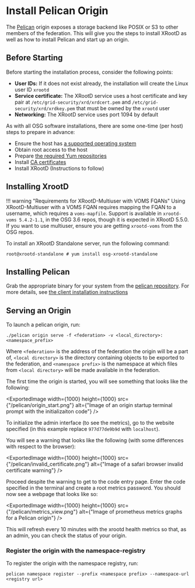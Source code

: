 
# Install Pelican Origin

The [Pelican](http://pelicanplatform.org/) origin exposes a storage backend like POSIX or S3 to other members of the federation. This will give you the steps to install XRootD as well as how to install Pelican and start up an origin.

## Before Starting


Before starting the installation process, consider the following points:

-   **User IDs:** If it does not exist already, the installation will create the Linux user ID `xrootd`
-   **Service certificate:** The XRootD service uses a host certificate and key pair at
    `/etc/grid-security/xrd/xrdcert.pem` and `/etc/grid-security/xrd/xrdkey.pem` that must be owned by the `xrootd` user
-   **Networking:** The XRootD service uses port 1094 by default

As with all OSG software installations, there are some one-time (per host) steps to prepare in advance:

-   Ensure the host has [a supported operating system](https://osg-htc.org/docs/release/supported_platforms/)
-   Obtain root access to the host
-   Prepare [the required Yum repositories](https://osg-htc.org/docs/common/yum/)
-   Install [CA certificates](https://osg-htc.org/docs/common/ca/)
-   Install XRootD (Instructions to follow)

## Installing XrootD


!!! warning "Requirements for XRootD-Multiuser with VOMS FQANs"
    Using XRootD-Multiuser with a VOMS FQAN requires mapping the FQAN to a username, which requires a `voms-mapfile`.
    Support is available in `xrootd-voms 5.4.2-1.1`, in the OSG 3.6 repos, though it is expected in XRootD 5.5.0.
    If you want to use multiuser, ensure you are getting `xrootd-voms` from the OSG repos.

To install an XRootD Standalone server, run the following command:

```console
root@xrootd-standalone # yum install osg-xrootd-standalone
```

## Installing Pelican


Grab the appropriate binary for your system from the [pelican repository](https://github.com/PelicanPlatform/pelican/releases). For more details, see [the client installation instructions](/install.mdx)

## Serving an Origin


To launch a pelican origin, run:

```./pelican origin serve -f <federation> -v <local_directory>:<namespace_prefix>```

Where `<federation>` is the address of the federation the origin will be a part of, `<local directory>` is the directory containing objects to be exported to the federation, and `<namespace prefix>` is the namespace at which files from `<local directory>` will be made available in the federation.

The first time the origin is started, you will see something that looks like the following:


<ExportedImage width={1000} height={1000} src={"/pelican/origin_start.png"} alt={"Image of an origin startup terminal prompt with the initializaiton code"} />

To initialize the admin interface (to see the metrics), go to the website specified (in this example replace `977d77de9b9d` with `localhost`).

You will see a warning that looks like the following (with some differences with respect to the browser):

<ExportedImage width={1000} height={1000} src={"/pelican/invalid_certificate.png"} alt={"Image of a safari browser invalid certificate warning"} />

Proceed despite the warning to get to the code entry page. Enter the code specified in the terminal and create a root metrics password. You should now see a webpage that looks like so:

<ExportedImage width={1000} height={1000} src={"/pelican/metrics_view.png"} alt={"Image of prometheus metrics graphs for a Pelican origin"} />

This will refresh every 10 minutes with the xrootd health metrics so that, as an admin, you can check the status of your origin.

### Register the origin with the namespace-registry

To register the origin with the namespace registry, run:

```pelican namespace register --prefix <namespace prefix> --namespace-url <registry url>```
